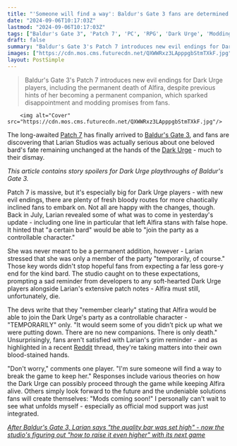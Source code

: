 ```yaml
---
title: "'Someone will find a way': Baldur's Gate 3 fans are determined to change a certain bard's fate as Larian reminds them 'there is only death' surrounding the Dark Urge"
date: "2024-09-06T10:17:03Z"
lastmod: "2024-09-06T10:17:03Z"
tags: ["Baldur's Gate 3", 'Patch 7', 'PC', 'RPG', 'Dark Urge', 'Modding']
draft: false
summary: "Baldur's Gate 3's Patch 7 introduces new evil endings for Dark Urge players, including the permanent death of Alfira, despite previous hints of her becoming a permanent companion, which sparked disappointment and modding promises from fans."
images: ["https://cdn.mos.cms.futurecdn.net/QXWWRxz3LApppgbStmTXkF.jpg"]
layout: PostSimple
---
```

> Baldur's Gate 3's Patch 7 introduces new evil endings for Dark Urge players, including the permanent death of Alfira, despite previous hints of her becoming a permanent companion, which sparked disappointment and modding promises from fans.


        <img alt="Cover" src="https://cdn.mos.cms.futurecdn.net/QXWWRxz3LApppgbStmTXkF.jpg"/>
        
The long-awaited [<u>Patch 7</u>](https://www.gamesradar.com/games/baldur-s-gate/baldurs-gate-3-patch-7-is-out-now-on-pc-with-truly-colossal-18000-word-patch-notes-introducing-full-mod-support-new-evil-endings-and-even-harder-honour-mode-fights/) has finally arrived to [<u>Baldur's Gate 3</u>](https://www.gamesradar.com/baldurs-gate-3-guide/), and fans are discovering that Larian Studios was actually serious about one beloved bard's fate remaining unchanged at the hands of the [<u>Dark Urge</u>](https://www.gamesradar.com/baldurs-gate-3-dark-urge/) - much to their dismay.

*This article contains story spoilers for Dark Urge playthroughs of Baldur's Gate 3.*

Patch 7 is massive, but it's especially big for Dark Urge players - with new evil endings, there are plenty of fresh bloody routes for more chaotically inclined fans to embark on. Not all are happy with the changes, though. Back in July, Larian revealed some of what was to come in yesterday's update - including one line in particular that left Alfira stans with false hope. It hinted that "a certain bard" would be able to "join the party as a controllable character."

She was never meant to be a permanent addition, however - Larian stressed that she was only a member of the party "temporarily, of course." Those key words didn't stop hopeful fans from expecting a far less gore-y end for the kind bard. The studio caught on to these expectations, prompting a sad reminder from developers to any soft-hearted Dark Urge players alongside Larian's extensive patch notes - Alfira must still, unfortunately, die.

The devs write that they "remember clearly" stating that Alfira would be able to join the Dark Urge's party as a controllable character - "TEMPORARILY" only. "It would seem some of you didn’t pick up what we were putting down. There are no new companions. There is only death." Unsurprisingly, fans aren't satisfied with Larian's grim reminder - and as highlighted in a recent [<u>Reddit</u>](https://www.reddit.com/r/BaldursGate3/comments/1f9o6xq/i_knew_it_was_gonna_be_this_way_but_it_still_hurts/) thread, they're taking matters into their own blood-stained hands.

"Don't worry," comments one player. "I'm sure someone will find a way to break the game to keep her." Responses include various theories on how the Dark Urge can possibly proceed through the game while keeping Alfira alive. Others simply look forward to the future and the undeniable solutions fans will create themselves: "Mods coming soon!" I personally can't wait to see what unfolds myself - especially as official mod support was just integrated.

[<u><em>After Baldur's Gate 3, Larian says "the quality bar was set high" - now the studio's figuring out "how to raise it even higher" with its next game</em></u>](https://www.gamesradar.com/games/baldur-s-gate/after-baldurs-gate-3-larian-says-the-quality-bar-was-set-high-now-the-studios-figuring-out-how-to-raise-it-even-higher-with-its-next-game/)
        